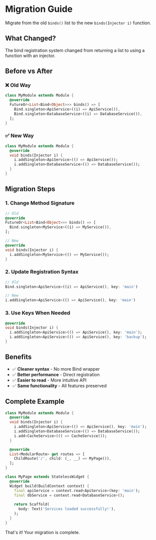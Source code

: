 # Migration Guide

Migrate from the old `binds()` list to the new `binds(Injector i)` function.

## What Changed?

The bind registration system changed from returning a list to using a function with an injector.

## Before vs After

### ❌ Old Way

```dart
class MyModule extends Module {
  @override
  FutureOr<List<Bind<Object>>> binds() => [
    Bind.singleton<ApiService>((i) => ApiService()),
    Bind.singleton<DatabaseService>((i) => DatabaseService()),
  ];
}
```

### ✅ New Way

```dart
class MyModule extends Module {
  @override
  void binds(Injector i) {
    i.addSingleton<ApiService>(() => ApiService());
    i.addSingleton<DatabaseService>(() => DatabaseService());
  }
}
```

## Migration Steps

### 1. Change Method Signature

```dart
// Old
@override
FutureOr<List<Bind<Object>>> binds() => [
  Bind.singleton<MyService>((i) => MyService()),
];

// New
@override
void binds(Injector i) {
  i.addSingleton<MyService>(() => MyService());
}
```

### 2. Update Registration Syntax

```dart
// Old
Bind.singleton<ApiService>((i) => ApiService(), key: 'main')

// New
i.addSingleton<ApiService>(() => ApiService(), key: 'main')
```

### 3. Use Keys When Needed

```dart
@override
void binds(Injector i) {
  i.addSingleton<ApiService>(() => ApiService(), key: 'main');
  i.addSingleton<ApiService>(() => ApiService(), key: 'backup');
}
```

## Benefits

- ✅ **Cleaner syntax** - No more Bind wrapper
- ✅ **Better performance** - Direct registration
- ✅ **Easier to read** - More intuitive API
- ✅ **Same functionality** - All features preserved

## Complete Example

```dart
class MyModule extends Module {
  @override
  void binds(Injector i) {
    i.addSingleton<ApiService>(() => ApiService(), key: 'main');
    i.addSingleton<DatabaseService>(() => DatabaseService());
    i.add<CacheService>(() => CacheService());
  }

  @override
  List<ModularRoute> get routes => [
    ChildRoute('/', child: (_, __) => MyPage()),
  ];
}

class MyPage extends StatelessWidget {
  @override
  Widget build(BuildContext context) {
    final apiService = context.read<ApiService>(key: 'main');
    final dbService = context.read<DatabaseService>();
    
    return Scaffold(
      body: Text('Services loaded successfully!'),
    );
  }
}
```

That's it! Your migration is complete.